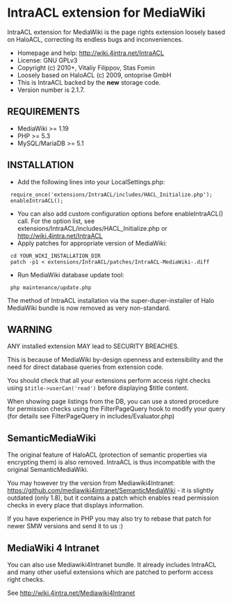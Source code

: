 = IntraACL extension for MediaWiki =

IntraACL extension for MediaWiki is the page rights extension loosely
based on HaloACL, correcting its endless bugs and inconveniences.

* Homepage and help: http://wiki.4intra.net/IntraACL
* License: GNU GPLv3
* Copyright (c) 2010+, Vitaliy Filippov, Stas Fomin
* Loosely based on HaloACL (c) 2009, ontoprise GmbH
* This is IntraACL backed by the '''new''' storage code.
* Version number is 2.1.7.

== REQUIREMENTS ==

* MediaWiki >= 1.19
* PHP >= 5.3
* MySQL/MariaDB >= 5.1

== INSTALLATION ==

* Add the following lines into your LocalSettings.php:
  require_once('extensions/IntraACL/includes/HACL_Initialize.php');
  enableIntraACL();
* You can also add custom configuration options before enableIntraACL() call. For the option list, see extensions/IntraACL/includes/HACL_Initialize.php or http://wiki.4intra.net/IntraACL
* Apply patches for appropriate version of MediaWiki:
  cd YOUR_WIKI_INSTALLATION_DIR
  patch -p1 < extensions/IntraACL/patches/IntraACL-MediaWiki-<YOUR_VERSION>.diff
* Run MediaWiki database update tool:
  php maintenance/update.php

The method of IntraACL installation via the super-duper-installer
of Halo MediaWiki bundle is now removed as very non-standard.

== WARNING ==

ANY installed extension MAY lead to SECURITY BREACHES.

This is because of MediaWiki by-design openness and extensibility
and the need for direct database queries from extension code.

You should check that all your extensions perform access right checks
using <tt>$title->userCan('read')</tt> before displaying $title content.

When showing page listings from the DB, you can use a stored procedure
for permission checks using the FilterPageQuery hook to modify your query
(for details see FilterPageQuery in includes/Evaluator.php)

== SemanticMediaWiki ==

The original feature of HaloACL (protection of semantic properties
via encrypting them) is also removed. IntraACL is thus incompatible
with the original SemanticMediaWiki.

You may however try the version from Mediawiki4Intranet:
https://github.com/mediawiki4intranet/SemanticMediaWiki - it is slightly outdated
(only 1.8), but it contains a patch which enables read permission checks
in every place that displays information.

If you have experience in PHP you may also try to rebase that patch for newer
SMW versions and send it to us :)

== MediaWiki 4 Intranet ==

You can also use Mediawiki4Intranet bundle. It already includes IntraACL and
many other useful extensions which are patched to perform access right checks.

See http://wiki.4intra.net/Mediawiki4Intranet
